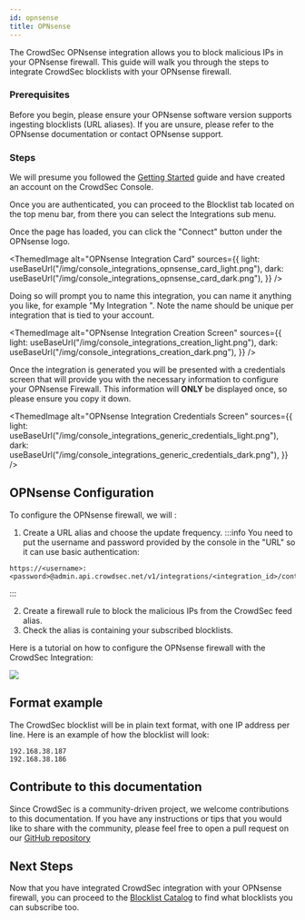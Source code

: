 ```yaml
---
id: opnsense
title: OPNsense
---
```



The CrowdSec OPNsense integration allows you to block malicious IPs in your OPNsense firewall. This guide will walk you through the steps to integrate CrowdSec blocklists with your OPNsense firewall.

### Prerequisites

Before you begin, please ensure your OPNsense software version supports ingesting blocklists (URL aliases). If you are unsure, please refer to the OPNsense documentation or contact OPNsense support.

### Steps

We will presume you followed the [Getting Started](integrations/intro.mdx) guide and have created an account on the CrowdSec Console.

Once you are authenticated, you can proceed to the Blocklist tab located on the top menu bar, from there you can select the Integrations sub menu.

Once the page has loaded, you can click the "Connect" button under the OPNsense logo.

<ThemedImage
    alt="OPNsense Integration Card"
    sources={{
        light: useBaseUrl("/img/console_integrations_opnsense_card_light.png"),
        dark: useBaseUrl("/img/console_integrations_opnsense_card_dark.png"),
    }}
/>

Doing so will prompt you to name this integration, you can name it anything you like, for example "My Integration ". Note the name should be unique per integration that is tied to your account.

<ThemedImage
    alt="OPNsense Integration Creation Screen"
    sources={{
        light: useBaseUrl("/img/console_integrations_creation_light.png"),
        dark: useBaseUrl("/img/console_integrations_creation_dark.png"),
    }}
/>

Once the integration is generated you will be presented with a credentials screen that will provide you with the necessary information to configure your OPNsense Firewall. This information will **ONLY** be displayed once, so please ensure you copy it down.

<ThemedImage
    alt="OPNsense Integration Credentials Screen"
    sources={{
        light: useBaseUrl("/img/console_integrations_generic_credentials_light.png"),
        dark: useBaseUrl("/img/console_integrations_generic_credentials_dark.png"),
    }}
/>

## OPNsense Configuration

To configure the OPNsense firewall, we will :

1. Create a URL alias and choose the update frequency.
:::info
You need to put the username and password provided by the console in the "URL" so it can use basic authentication:

```
https://<username>:<password>@admin.api.crowdsec.net/v1/integrations/<integration_id>/content
```
:::

2. Create a firewall rule to block the malicious IPs from the CrowdSec feed alias.
3. Check the alias is containing your subscribed blocklists.

Here is a tutorial on how to configure the OPNsense firewall with the CrowdSec Integration:

![](/img/opnsense.gif)


## Format example

The CrowdSec blocklist will be in plain text format, with one IP address per line. Here is an example of how the blocklist will look:

```
192.168.38.187
192.168.38.186
```

## Contribute to this documentation

Since CrowdSec is a community-driven project, we welcome contributions to this documentation. If you have any instructions or tips that you would like to share with the community, please feel free to open a pull request on our [GitHub repository](https://github.com/crowdsecurity/crowdsec-docs)

## Next Steps

Now that you have integrated CrowdSec integration with your OPNsense firewall, you can proceed to the [Blocklist Catalog](console/blocklists/catalog.md) to find what blocklists you can subscribe too. 

